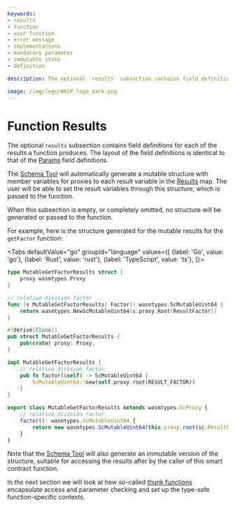 ```yaml
---
keywords:
- results
- function
- user function
- error message
- implementations
- mandatory parameter
- immutable state
- definition

description: The optional `results` subsection contains field definitions for each of the results a function produces. The layout of the field definitions is identical to that of the state field definitions

image: /img/logo/WASP_logo_dark.png
---
```


# Function Results

The optional `results` subsection contains field definitions for each of the results a
function produces. The layout of the field definitions is identical to that of the
[Params](params.mdx) field definitions.

The [Schema Tool](usage.mdx) will automatically generate a mutable structure with member
variables for proxies to each result variable in the [Results](results.mdx) map. The user
will be able to set the result variables through this structure, which is passed to the
function.

When this subsection is empty, or completely omitted, no structure will be generated or
passed to the function.

For example, here is the structure generated for the mutable results for the `getFactor`
function:

<Tabs defaultValue="go"
      groupId="language"
      values={[
          {label: 'Go', value: 'go'},
          {label: 'Rust', value: 'rust'},
          {label: 'TypeScript', value: 'ts'},
      ]}>

<TabItem value="go">

```go
type MutableGetFactorResults struct {
	proxy wasmtypes.Proxy
}

// relative division factor
func (s MutableGetFactorResults) Factor() wasmtypes.ScMutableUint64 {
	return wasmtypes.NewScMutableUint64(s.proxy.Root(ResultFactor))
}
```

</TabItem>
<TabItem value="rust">

```rust
#[derive(Clone)]
pub struct MutableGetFactorResults {
	pub(crate) proxy: Proxy,
}

impl MutableGetFactorResults {
    // relative division factor
    pub fn factor(&self) -> ScMutableUint64 {
		ScMutableUint64::new(self.proxy.root(RESULT_FACTOR))
	}
}
```

</TabItem>
<TabItem value="ts">

```ts
export class MutableGetFactorResults extends wasmtypes.ScProxy {
	// relative division factor
	factor(): wasmtypes.ScMutableUint64 {
		return new wasmtypes.ScMutableUint64(this.proxy.root(sc.ResultFactor));
	}
}
```

</TabItem>
</Tabs>

Note that the [Schema Tool](usage.mdx) will also generate an immutable version of the
structure, suitable for accessing the results after by the caller of this smart contract
function.


In the next section we will look at how so-called [thunk functions](thunks.mdx)
encapsulate access and parameter checking and set up the type-safe function-specific
contexts.

